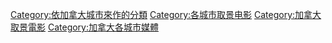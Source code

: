 [[Category:依加拿大城市來作的分類|Category:依加拿大城市來作的分類]]
[[Category:各城市取景电影|Category:各城市取景电影]]
[[Category:加拿大取景電影|Category:加拿大取景電影]]
[[Category:加拿大各城市媒體|Category:加拿大各城市媒體]]